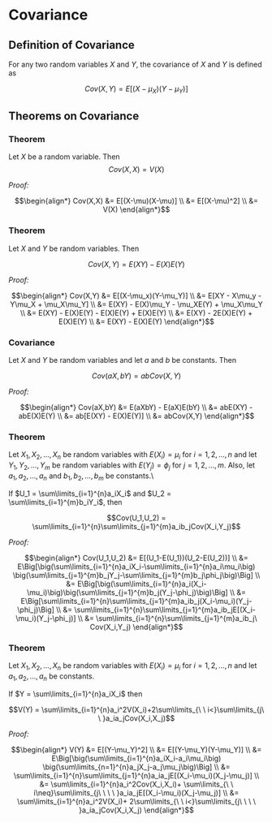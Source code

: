 # Covariance

## Definition of Covariance

For any two random variables $X$ and $Y$, the covariance of $X$ and $Y$ is defined as

$$Cov(X,Y) = E[(X-\mu_X)(Y-\mu_Y)]$$

## Theorems on Covariance

### Theorem

Let $X$ be a random variable.  Then
$$Cov(X,X) = V(X)$$

_Proof:_

$$\begin{align*}
Cov(X,X)
	&= E[(X-\mu)(X-\mu)] \\
	&= E[(X-\mu)^2] \\
	&= V(X)
\end{align*}$$


### Theorem {#covariance-theorem2}

Let $X$ and $Y$ be random variables.  Then

$$Cov(X,Y) = E(XY)-E(X)E(Y)$$

_Proof:_

$$\begin{align*}
Cov(X,Y)
  &= E[(X-\mu_x)(Y-\mu_Y)] \\
  &= E[XY - X\mu_y - Y\mu_X + \mu_X\mu_Y] \\
  &= E(XY) - E(X)\mu_Y - \mu_XE(Y) + \mu_X\mu_Y \\
  &= E(XY) - E(X)E(Y) - E(X)E(Y) + E(X)E(Y) \\
  &= E(XY) - 2E(X)E(Y) + E(X)E(Y) \\
  &= E(XY) - E(X)E(Y)
\end{align*}$$



### Covariance

Let $X$ and $Y$ be random variables and let $a$ and $b$ be constants.  Then

$$Cov(aX,bY) = abCov(X,Y)$$

_Proof:_

$$\begin{align*}
Cov(aX,bY)
	&= E(aXbY) - E(aX)E(bY) \\
  &= abE(XY) - abE(X)E(Y) \\
	&= ab[E(XY) - E(X)E(Y)] \\
  &= abCov(X,Y)
\end{align*}$$


### Theorem

Let $X_1 , X_2 , \ldots , X_n$ be random variables with $E(X_i) = \mu_i$ for $i = 1,2,\ldots,n$ and let $Y_1,Y_2,\ldots,Y_m$ be random variables with $E(Y_j) = \phi_j$ for $j=1,2,\ldots,m$.  Also, let $a_1,a_2,\ldots,a_n$ and $b_1,b_2,\ldots,b_m$ be constants.\\

If $U_1 = \sum\limits_{i=1}^{n}a_iX_i$
 and $U_2 = \sum\limits_{i=1}^{m}b_iY_i$, then 
 
$$Cov(U_1,U_2) = \sum\limits_{i=1}^{n}\sum\limits_{j=1}^{m}a_ib_jCov(X_i,Y_j)$$

_Proof:_

$$\begin{align*}
Cov(U_1,U_2)
	&= E[(U_1-E(U_1))(U_2-E(U_2))] \\
  &= E\Big[\big(\sum\limits_{i=1}^{n}a_iX_i-\sum\limits_{i=1}^{n}a_i\mu_i\big)
		\big(\sum\limits_{j=1}^{m}b_jY_j-\sum\limits_{j=1}^{m}b_j\phi_j\big)\Big] \\
  &= E\Big[\big(\sum\limits_{i=1}^{n}a_i(X_i-\mu_i)\big)\big(\sum\limits_{j=1}^{m}b_j(Y_j-\phi_j)\big)\Big] \\
  &= E\Big[\sum\limits_{i=1}^{n}\sum\limits_{j=1}^{m}a_ib_j(X_i-\mu_i)(Y_j-\phi_j)\Big] \\
  &= \sum\limits_{i=1}^{n}\sum\limits_{j=1}^{m}a_ib_jE[(X_i-\mu_i)(Y_j-\phi_j)] \\
  &= \sum\limits_{i=1}^{n}\sum\limits_{j=1}^{m}a_ib_j\ Cov(X_i,Y_j)
\end{align*}$$


### Theorem

Let $X_1,X_2,\ldots,X_n$ be random variables with $E(X_i)=\mu_i$ for $i=1,2,\ldots,n$ and let $a_1,a_2,\ldots,a_n$ be constants.  

If $Y = \sum\limits_{i=1}^{n}a_iX_i$ then

$$V(Y) = 
  \sum\limits_{i=1}^{n}a_i^2V(X_i)+2\sum\limits_{\ \ i<}\sum\limits_{j\ \ }a_ia_jCov(X_i,X_j)$$

_Proof:_

$$\begin{align*}
V(Y)
	&= E[(Y-\mu_Y)^2] \\
	&= E[(Y-\mu_Y)(Y-\mu_Y)] \\
  &= E\Big[\big(\sum\limits_{i=1}^{n}a_iX_i-a_i\mu_i\big)
      \big(\sum\limits_{n=1}^{n}a_jX_j-a_j\mu_j\big)\Big] \\
  &= \sum\limits_{i=1}^{n}\sum\limits_{j=1}^{n}a_ia_jE[(X_i-\mu_i)(X_j-\mu_j)] \\
  &= \sum\limits_{i=1}^{n}a_i^2Cov(X_i,X_i)+
		\sum\limits_{\ \ i\neq}\sum\limits_{j\ \ \ \ }a_ia_jE[(X_i-\mu_i)(X_j-\mu_j)] \\
  &= \sum\limits_{i=1}^{n}a_i^2V(X_i)+
      2\sum\limits_{\ \ i<}\sum\limits_{j\ \ \ \ }a_ia_jCov(X_i,X_j)
\end{align*}$$

